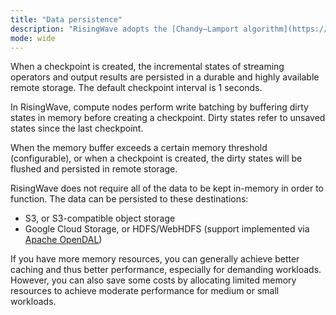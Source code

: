 ```yaml
---
title: "Data persistence"
description: "RisingWave adopts the [Chandy–Lamport algorithm](https://en.wikipedia.org/wiki/Chandy%E2%80%93Lamport%5Falgorithm) to create checkpoints. A checkpoint is a global snapshot that represents a consistent state of the entire system at a particular point in time."
mode: wide
---
```


When a checkpoint is created, the incremental states of streaming operators and output results are persisted in a durable and highly available remote storage. The default checkpoint interval is 1 seconds.

In RisingWave, compute nodes perform write batching by buffering dirty states in memory before creating a checkpoint. Dirty states refer to unsaved states since the last checkpoint.

When the memory buffer exceeds a certain memory threshold (configurable), or when a checkpoint is created, the dirty states will be flushed and persisted in remote storage.

RisingWave does not require all of the data to be kept in-memory in order to function. The data can be persisted to these destinations:

* S3, or S3-compatible object storage
* Google Cloud Storage, or HDFS/WebHDFS (support implemented via [Apache OpenDAL](https://github.com/apache/incubator-opendal))

If you have more memory resources, you can generally achieve better caching and thus better performance, especially for demanding workloads. However, you can also save some costs by allocating limited memory resources to achieve moderate performance for medium or small workloads.
